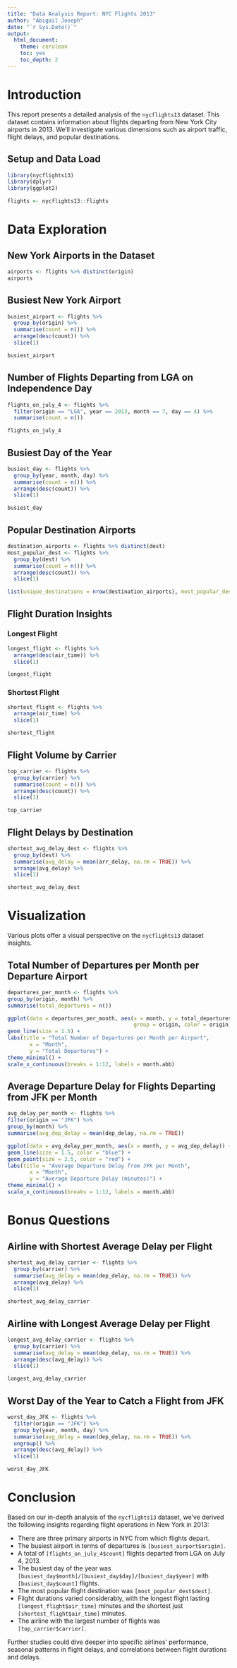```yaml
---
title: "Data Analysis Report: NYC Flights 2013"
author: "Abigail Joseph"
date: "`r Sys.Date()`"
output:
  html_document:
    theme: cerulean
    toc: yes
    toc_depth: 2
---
```


# Introduction

This report presents a detailed analysis of the `nycflights13` dataset. This dataset contains information about flights departing from New York City airports in 2013. We'll investigate various dimensions such as airport traffic, flight delays, and popular destinations.

## Setup and Data Load

```r
library(nycflights13)
library(dplyr)
library(ggplot2)
```

```r
flights <- nycflights13::flights
```

# Data Exploration

## New York Airports in the Dataset

```r
airports <- flights %>% distinct(origin)
airports
```

## Busiest New York Airport

```r
busiest_airport <- flights %>%
  group_by(origin) %>%
  summarise(count = n()) %>%
  arrange(desc(count)) %>%
  slice(1)

busiest_airport
```

## Number of Flights Departing from LGA on Independence Day

```r
flights_on_july_4 <- flights %>%
  filter(origin == "LGA", year == 2013, month == 7, day == 4) %>%
  summarise(count = n())

flights_on_july_4
```

## Busiest Day of the Year

```r
busiest_day <- flights %>%
  group_by(year, month, day) %>%
  summarise(count = n()) %>%
  arrange(desc(count)) %>%
  slice(1)

busiest_day
```

## Popular Destination Airports

```r
destination_airports <- flights %>% distinct(dest)
most_popular_dest <- flights %>%
  group_by(dest) %>%
  summarise(count = n()) %>%
  arrange(desc(count)) %>%
  slice(1)

list(unique_destinations = nrow(destination_airports), most_popular_destination = most_popular_dest)
```

## Flight Duration Insights

### Longest Flight

```r
longest_flight <- flights %>%
  arrange(desc(air_time)) %>%
  slice(1)

longest_flight
```

### Shortest Flight

```r
shortest_flight <- flights %>%
  arrange(air_time) %>%
  slice(1)

shortest_flight
```

## Flight Volume by Carrier

```r
top_carrier <- flights %>%
  group_by(carrier) %>%
  summarise(count = n()) %>%
  arrange(desc(count)) %>%
  slice(1)

top_carrier
```

## Flight Delays by Destination

```r
shortest_avg_delay_dest <- flights %>%
  group_by(dest) %>%
  summarise(avg_delay = mean(arr_delay, na.rm = TRUE)) %>%
  arrange(avg_delay) %>%
  slice(1)

shortest_avg_delay_dest
```

# Visualization

Various plots offer a visual perspective on the `nycflights13` dataset insights.

## Total Number of Departures per Month per Departure Airport

```r
departures_per_month <- flights %>%
group_by(origin, month) %>%
summarise(total_departures = n())

ggplot(data = departures_per_month, aes(x = month, y = total_departures, 
                                        group = origin, color = origin)) +
geom_line(size = 1.5) + 
labs(title = "Total Number of Departures per Month per Airport",
       x = "Month",
       y = "Total Departures") +
theme_minimal() +
scale_x_continuous(breaks = 1:12, labels = month.abb)
```

## Average Departure Delay for Flights Departing from JFK per Month

```r
avg_delay_per_month <- flights %>%
filter(origin == "JFK") %>%
group_by(month) %>%
summarise(avg_dep_delay = mean(dep_delay, na.rm = TRUE))

ggplot(data = avg_delay_per_month, aes(x = month, y = avg_dep_delay)) +
geom_line(size = 1.5, color = "blue") + 
geom_point(size = 2.5, color = "red") +
labs(title = "Average Departure Delay from JFK per Month",
       x = "Month",
       y = "Average Departure Delay (minutes)") +
theme_minimal() +
scale_x_continuous(breaks = 1:12, labels = month.abb)
```

# Bonus Questions 

## Airline with Shortest Average Delay per Flight

```r
shortest_avg_delay_carrier <- flights %>%
  group_by(carrier) %>%
  summarise(avg_delay = mean(dep_delay, na.rm = TRUE)) %>%
  arrange(avg_delay) %>%
  slice(1)

shortest_avg_delay_carrier
```

## Airline with Longest Average Delay per Flight

```r
longest_avg_delay_carrier <- flights %>%
  group_by(carrier) %>%
  summarise(avg_delay = mean(dep_delay, na.rm = TRUE)) %>%
  arrange(desc(avg_delay)) %>%
  slice(1)

longest_avg_delay_carrier
```

## Worst Day of the Year to Catch a Flight from JFK

```r
worst_day_JFK <- flights %>%
  filter(origin == "JFK") %>%
  group_by(year, month, day) %>%
  summarise(avg_delay = mean(dep_delay, na.rm = TRUE)) %>%
  ungroup() %>% 
  arrange(desc(avg_delay)) %>%
  slice(1)

worst_day_JFK
```

# Conclusion

Based on our in-depth analysis of the `nycflights13` dataset, we've derived the following insights regarding flight operations in New York in 2013:

- There are three primary airports in NYC from which flights depart.
- The busiest airport in terms of departures is `[busiest_airport$origin]`.
- A total of `[flights_on_july_4$count]` flights departed from LGA on July 4, 2013.
- The busiest day of the year was `[busiest_day$month]/[busiest_day$day]/[busiest_day$year]` with `[busiest_day$count]` flights.
- The most popular flight destination was `[most_popular_dest$dest]`.
- Flight durations varied considerably, with the longest flight lasting `[longest_flight$air_time]` minutes and the shortest just `[shortest_flight$air_time]` minutes.
- The airline with the largest number of flights was `[top_carrier$carrier]`.

Further studies could dive deeper into specific airlines' performance, seasonal patterns in flight delays, and correlations between flight durations and delays.
